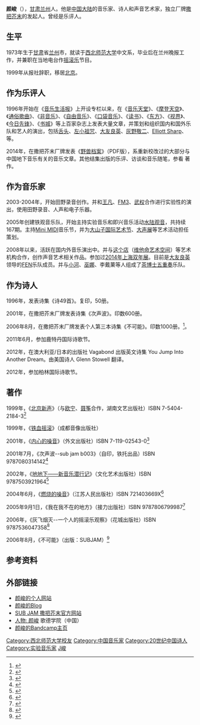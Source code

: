 
{{Infobox musical artist
| name                = 颜峻
| type                = 音乐家
| image               =
| image_size          = 
| landscape           = <!-- yes, if wide image, otherwise leave blank -->
| alt                 = 
| caption             =
| background          = 
| birth_name          = 
| alias               = 
| birth_date          =
| birth_place         = {{CHN}}[[甘肃|甘肃]][[兰州|兰州]]
| origin              = 
| death_date          = <!-- {{death date and age|YYYY|MM|DD|YYYY|MM|DD}} (death date 1st) -->
| death_place         = 
| genre               = {{link-en|噪音|noise music}}，{{link-en|自由即兴|Free improvisation}}
| occupation          = [[音乐家|音乐家]]、[[诗人|诗人]]
| instrument          = [[反馈|反馈]]、{{link-en|实地录音|Field recording]}}
| years_active        =
| label               = {{Unbulleted list|[[撒把芥末|撒把芥末]]|燥眠夜}} 
| associated_acts     = {{Unbulleted list
  |FEN
  |茶博士五重奏
}}
| website             = http://www.yanjun.org/
}}

'''颜峻'''（{{bd|1973年|catIdx=Y颜}}），[[甘肃|甘肃]][[兰州|兰州]]人。他是[[中国大陆|中国大陆]]的音乐家、诗人和声音艺术家，独立厂牌[[撒把芥末|撒把芥末]]的发起人。曾经是乐评人。

== 生平 ==
1973年生于[[甘肃|甘肃]]省[[兰州|兰州]]市，就读于[[西北师范大学|西北师范大学]]中文系，毕业后在兰州晚报工作，并兼职在当地电台作[[摇滚乐|摇滚乐]]节目。

1999年从报社辞职，移居[[北京|北京]]。

== 作为乐评人 ==
1996年开始在《[[音乐生活报|音乐生活报]]》上开设专栏以来，在《[[音乐天堂|音乐天堂]]》、《[[摩登天空|摩登天空]]》、《[[通俗歌曲|通俗歌曲]]》、《[[非音乐|非音乐]]》、《[[自由音乐|自由音乐]]》、《[[口袋音乐|口袋音乐]]》、《[[读书|读书]]》、《[[东方|东方]]》、《[[视界|视界]]》、《[[今日先锋|今日先锋]]》、《[[书城|书城]]》等上百家杂志上发表大量文章，并策划和组织国内和国外乐队和艺人的演出，包括[[舌头|舌头]]、[[左小祖咒|左小祖咒]]、[[大友良英|大友良英]]、[[灰野敬二|灰野敬二]]、[[Elliott_Sharp|Elliott Sharp]]、{{le|兹比格涅夫·卡科夫斯基|Zbigniew Karkowski}}等。

2014年，在撒把芥末厂牌发表《[http://www.subjam.org/archives/2938 野兽档案]》（PDF版），系重新校改过的大部分与中国地下音乐有关的音乐文章。其他结集出版的乐评、访谈和音乐随笔，参看 著作。

== 作为音乐家 ==
2003-2004年，开始田野录音创作。并和[[王凡|王凡]]、[[FM3|FM3]]、[[武权|武权]]合作进行实验性的演出，使用田野录音、人声和电子乐器。

2005年创建铁观音乐队，开始主持实验音乐和即兴音乐活动[[水陆观音|水陆观音]]，共持续167期。主持[[Mini_MIDI|Mini MIDI]]音乐节，并为[[大山子国际艺术节|大山子国际艺术节]]、[[大声展|大声展]]等艺术活动担任策划。

2008年以来，活跃在国内外音乐演出中。并与[[这个店|这个店]]（[[维他命艺术空间|维他命艺术空间]]）等艺术机构合作，创作声音艺术相关作品。参加过[[2014年上海双年展|2014年上海双年展]]。目前是[[大友良英|大友良英]]领导的[[FEN|FEN]]乐队成员。并与[[小河_(歌手)|小河]]、[[巫娜|巫娜]]、李戴菓等人组成了[[茶博士五重奏|茶博士五重奏]]乐队。

== 作为诗人 ==
1996年，发表诗集《诗49首》。复印，50册。

2001年，在撒把芥末厂牌发表诗集《次声波》。印数600册。

2006年8月，在撒把芥末厂牌发表个人第三本诗集《不可能》。印数1000册。<ref name="不可能">{{cite web|url=http://book.douban.com/subject/3835663/ |title=不可能 (豆瓣)|language=zh-hans }}</ref>。

2011年6月，参加鹿特丹国际诗歌节。

2012年，在澳大利亚/日本的出版社 Vagabond 出版英文诗集 You Jump Into Another Dream。由美国诗人 Glenn Stowell 翻译。

2012年，参加柏林国际诗歌节。

== 著作 ==
1999年，《[[北京新声|北京新声]]》（与[[欧宁|欧宁]]、[[聂筝|聂筝]]合作，湖南文艺出版社）ISBN 7-5404-2184-3<ref>{{cite web|url=http://book.douban.com/subject/1064409/ |title=北京新声 (豆瓣)|language=zh-hans }}</ref>

1999年，《[[铁血摇滚|铁血摇滚]]》（成都音像出版社）

2001年，《[[内心的噪音|内心的噪音]]》（外文出版社）ISBN 7-119-02543-0<ref>{{cite web|url=http://book.douban.com/subject/1031310/ |title=内心的噪音 (豆瓣)|language=zh-hans }}</ref>

2001年7月，《次声波--sub jam b003》（自印，铁托出品）ISBN 9787080314142<ref>{{cite web|url=http://book.douban.com/subject/2159292/ |title=次声波 (豆瓣)|language=zh-hans }}</ref>

2002年，《[[地地下——新音乐潜行记|地地下——新音乐潜行记]]》（文化艺术出版社）ISBN 9787503921964<ref>{{cite web|url=http://book.douban.com/subject/1342236/ |title=地地下 (豆瓣)|language=zh-hans }}</ref>

2004年6月，《[[燃烧的噪音|燃烧的噪音]]》（江苏人民出版社）ISBN 721403669X<ref>{{cite web|url=http://book.douban.com/subject/1064704/ |title=燃烧的噪音 (豆瓣)|language=zh-hans }}</ref>

2005年9月1日，《我在我不在的地方》（接力出版社）ISBN 9787806799987<ref>{{cite web|url=http://book.douban.com/subject/1426415/ |title=我在我不在的地方 (豆瓣)|language=zh-hans }}</ref>

2006年，《灰飞烟灭--一个人的摇滚乐观察》（花城出版社）ISBN 9787536047358<ref>{{cite web|url=http://book.douban.com/subject/1866052/ |title=灰飞烟灭 (豆瓣)|language=zh-hans }}</ref>

2006年8月，《不可能》（出版：SUBJAM）<ref name="不可能">{{cite web|url=http://book.douban.com/subject/3835663/ |title=不可能 (豆瓣)|language=zh-hans }}</ref>

== 参考资料 ==
{{reflist}}

== 外部链接 ==
* [http://www.yanjun.org 颜峻的个人网站]
* [http://www.yanjun.org/blog 颜峻的Blog]
* [http://www.subjam.org/ SUB JAM 撒把芥末官方网站]
* [https://www.goethe.de/ins/cn/zh/kul/mag/20629090.html 人物: 颜峻] 歌德学院（中国）
* [https://yanjun.bandcamp.com/ 颜峻的Bandcamp主页]

{{DEFAULTSORT:Y}}
[[Category:西北师范大学校友|Category:西北师范大学校友]]
[[Category:中国音乐家|Category:中国音乐家]]
[[Category:20世纪中国诗人|Category:20世纪中国诗人]]
[[Category:实验音乐家|Category:实验音乐家]]
[[Category:颜姓|J峻]]